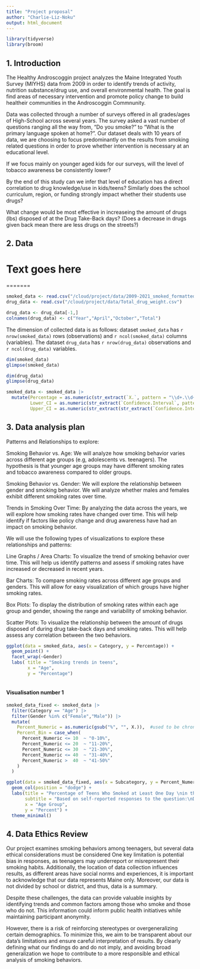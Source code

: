 ```yaml
---
title: "Project proposal"
author: "Charlie-Liz-Noku"
output: html_document
---
```


```r
library(tidyverse)
library(broom)
```

## 1. Introduction

The Healthy Androscoggin project analyzes the Maine Integrated Youth Survey (MIYHS) data from 2009 in order to identify trends of activity,  nutrition substance/drug use, and overall environmental health. The goal is find areas of necessary intervention and promote policy  change to build healtheir communities in the Androscoggin Commnunity.

Data was collected through a number of surveys offered in all grades/ages of High-School across several years. The survey asked a vast number of questions ranging all the way from, "Do you smoke?" to "What is the primary language spoken at home?". Our dataset deals with 10 years of data, we are choosing to focus predominantly on the results from smoking related questions in order to prove whether intervention is necessary at an educational level. 

If we focus mainly on younger aged kids for our surveys, will the level of tobacco awareness be consistently lower?

By the end of this study can we infer that level of education has a direct correlation to drug knowledge/use in kids/teens? Similarly does the school curriculum, region, or funding strongly impact whether their students use drugs?


What change would be most effective in increaseing the amount of drugs (lbs) disposed of at the Drug Take-Back days?
(Does a decrease in drugs given back mean there are less drugs on the streets?)


## 2. Data


Text goes here
=======
=======

```r
smoked_data <- read.csv("/cloud/project/data/2009-2021_smoked_formatted.csv")
drug_data <- read.csv("/cloud/project/data/Total_drug_weight.csv")
```

```r
drug_data <- drug_data[-1,]
colnames(drug_data) <- c("Year","April","October","Total")
```


The dimension of collected data is as follows: dataset `smoked_data` has `r nrow(smoked_data)` rows (observations) and `r ncol(smoked_data)` columns (variables). The dataset `drug_data` has `r nrow(drug_data)` observations and `r ncol(drug_data)` variables.

```r
dim(smoked_data)
glimpse(smoked_data)

dim(drug_data)
glimpse(drug_data)
```

```r
smoked_data <- smoked_data |>
  mutate(Percentage = as.numeric(str_extract(`X.`, pattern = "\\d+.\\d+")),
         Lower_CI = as.numeric(str_extract(`Confidence.Interval`, pattern = "\\d+.\\d+")),
         Upper_CI = as.numeric(str_extract(str_extract(`Confidence.Interval`, pattern = "-\\s*(\\d+\\.\\d+)"), pattern = "\\d+\\.\\d+")))
```


## 3. Data analysis plan

Patterns and Relationships to explore:

Smoking Behavior vs. Age:
We will analyze how smoking behavior varies across different age groups (e.g, adolescents vs. teenagers). The hypothesis is that younger age groups may have different smoking rates and tobacco awareness compared to older groups.

Smoking Behavior vs. Gender:
We will explore the relationship between gender and smoking behavior. We will analyze whether males and females exhibit different smoking rates over time.

Trends in Smoking Over Time:
By analyzing the data across the years, we will explore how smoking rates have changed over time. This will help identify if factors like policy change and drug awareness have had an impact on smoking behavior.

We will use the following types of visualizations to explore these relationships and patterns:

Line Graphs / Area Charts:
To visualize the trend of smoking behavior over time. This will help us identify patterns and assess if smoking rates have increased or decreased in recent years.

Bar Charts:
To compare smoking rates across different age groups and genders. This will allow for easy visualization of which groups have higher smoking rates.

Box Plots:
To display the distribution of smoking rates within each age group and gender, showing the range and variability of smoking behavior.

Scatter Plots:
To visualize the relationship between the amount of drugs disposed of during drug take-back days and smoking rates. This will help assess any correlation between the two behaviors.

```r
ggplot(data = smoked_data, aes(x = Category, y = Percentage)) +
  geom_point() +
  facet_wrap(~Gender)
  labs( title = "Smoking trends in teens", 
        x = "Age",
        y = "Percentage") 
  
```


#### Visualisation number 1

```r
smoked_data_fixed <- smoked_data |> 
  filter(Category == "Age") |> 
  filter(Gender %in% c("Female","Male")) |>
  mutate(
    Percent_Numeric = as.numeric(gsub("%", "", X.)),  #used to be chronically, had to look up online ow to convert to numeric
    Percent_Bin = case_when(
      Percent_Numeric <= 10  ~ "0-10%",
      Percent_Numeric <= 20  ~ "11-20%",
      Percent_Numeric <= 30  ~ "21-30%",
      Percent_Numeric <= 40  ~ "31-40%",
      Percent_Numeric >  40  ~ "41-50%"
    )
  )

ggplot(data = smoked_data_fixed, aes(x = Subcategory, y = Percent_Numeric, fill = Gender)) +
  geom_col(position = "dodge") +
  labs(title = "Percentage of Teens Who Smoked at Least One Day \nin the Past 30 Days (Across 2009-2021 surveys)", 
       subtitle = "Based on self-reported responses to the question:\nDuring the past 30 days, on how many days did you smoke cigarettes?",
       x = "Age Group",
       y = "Percent") +
  theme_minimal() 
```


## 4. Data Ethics Review

Our project examines smoking behaviors among teenagers, but several data ethical considerations must be considered One key limitation is potential bias in responses, as teenagers may underreport or misrepresent their smoking habits. Additionally, the location of data collection influences results, as different areas have social norms and experiences, it is important to acknowledge that our data represents Maine only. Moreover, our data is not divided by school or district, and thus, data is a summary. 

Despite these challenges, the data can provide valuable insights by identifying trends and common factors among those who smoke and those who do not. This information could inform public health initiatives while maintaining participant anonymity.

However, there is a risk of reinforcing stereotypes or overgeneralizing certain demographics. To minimize this, we aim to be transparent about our data’s limitations and ensure careful interpretation of results. By clearly defining what our findings do and do not imply, and avoiding broad generalization we hope to contribute to a more responsible and ethical analysis of smoking behaviors.
